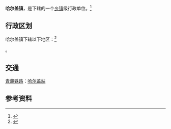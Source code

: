 {{中国乡级行政区|63/22/24/101/000}}

'''哈尔盖镇'''，是{{PRC admin/fullname|63/22/24/101/000|3}}下辖的一个[[乡镇|乡镇]]级行政单位。<ref>{{PRC admin/ref sgc|{{PRC admin/parent|63/22/24/101/000}}}}</ref>

== 行政区划 ==

哈尔盖镇下辖以下地区：<ref>{{PRC admin/ref sgc|63/22/24/101/000}}</ref>

{{PRC admin/children|63/22/24/101/000}}。

==交通==
{{rint|cn|rail}}[[青藏铁路|青藏铁路]]：[[哈尔盖站|哈尔盖站]]

== 参考资料 ==

{{reflist}}

{{行政区划小作品}}
{{PRC admin/navcat|63/22/24/101/000}}